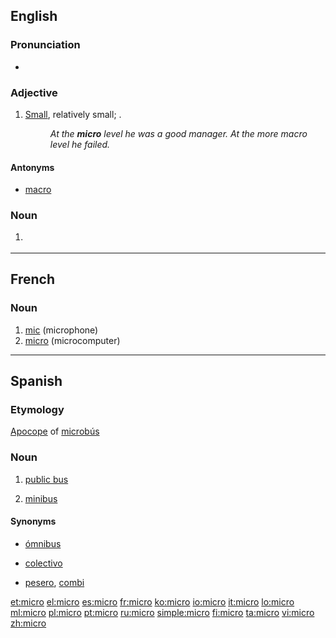 {{also|micro-}}
==English==

===Pronunciation===
* {{a|US}} {{IPA|/ˈmaɪ.kɹoʊ/}}

===Adjective===
{{en-adj}}

# [[small|Small]], relatively small; {{non-gloss definition|used to contrast levels of the noun modified}}.
#: ''At the '''micro''' level he was a good manager. At the more macro level he failed.''

====Antonyms====
* [[macro]]

===Noun===
{{en-noun}}

# {{context|computing|dated|lang=en}} {{form of|short form|microcomputer|lang=en}}

----

==French==

===Noun===
{{fr-noun|m}}

# [[mic]] (microphone)
# [[micro#English|micro]] (microcomputer)

----

==Spanish==

===Etymology===
[[apocope|Apocope]] of [[microbús]]
===Noun===
{{es-noun|m}}
# {{context|Chile|Argentina|lang=es}} [[w:transit bus|public bus]]
# {{context|Mexico|lang=es}} [[minibus]]

====Synonyms====
* [[ómnibus]]
* {{sense|Argentina}} [[colectivo]]
* {{sense|Mexico}} [[pesero]], [[combi]]

[[et:micro]]
[[el:micro]]
[[es:micro]]
[[fr:micro]]
[[ko:micro]]
[[io:micro]]
[[it:micro]]
[[lo:micro]]
[[ml:micro]]
[[pl:micro]]
[[pt:micro]]
[[ru:micro]]
[[simple:micro]]
[[fi:micro]]
[[ta:micro]]
[[vi:micro]]
[[zh:micro]]